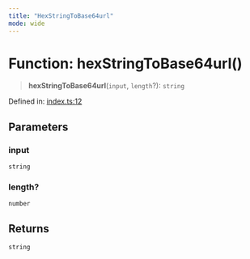 ```yaml
---
title: "HexStringToBase64url"
mode: wide
---
```

  
# Function: hexStringToBase64url()

> **hexStringToBase64url**(`input`, `length`?): `string`

Defined in: [index.ts:12](https://github.com/tkhq/sdk/blob/main/packages/encoding/src/index.ts#L12)

## Parameters

### input

`string`

### length?

`number`

## Returns

`string`
